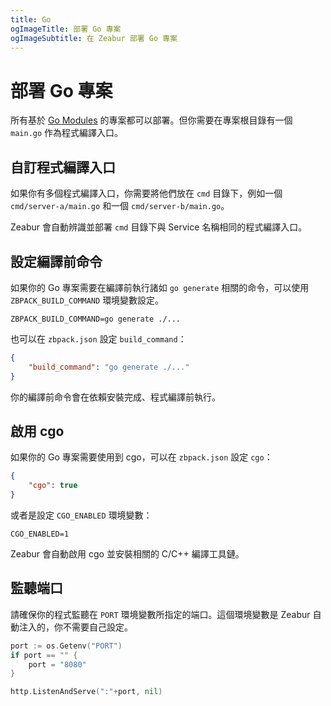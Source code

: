 ```yaml
---
title: Go
ogImageTitle: 部署 Go 專案
ogImageSubtitle: 在 Zeabur 部署 Go 專案
---
```


# 部署 Go 專案

所有基於 [Go Modules](https://blog.golang.org/using-go-modules) 的專案都可以部署。但你需要在專案根目錄有一個 `main.go` 作為程式編譯入口。

## 自訂程式編譯入口

如果你有多個程式編譯入口，你需要將他們放在 `cmd` 目錄下，例如一個 `cmd/server-a/main.go` 和一個 `cmd/server-b/main.go`。

Zeabur 會自動辨識並部署 `cmd` 目錄下與 Service 名稱相同的程式編譯入口。

## 設定編譯前命令

如果你的 Go 專案需要在編譯前執行諸如 `go generate` 相關的命令，可以使用 `ZBPACK_BUILD_COMMAND` 環境變數設定。

```env
ZBPACK_BUILD_COMMAND=go generate ./...
```

也可以在 `zbpack.json` 設定 `build_command`：

```json
{
    "build_command": "go generate ./..."
}
```

你的編譯前命令會在依賴安裝完成、程式編譯前執行。

## 啟用 cgo

如果你的 Go 專案需要使用到 cgo，可以在 `zbpack.json` 設定 `cgo`：

```json
{
    "cgo": true
}
```

或者是設定 `CGO_ENABLED` 環境變數：

```env
CGO_ENABLED=1
```

Zeabur 會自動啟用 cgo 並安裝相關的 C/C++ 編譯工具鏈。

## 監聽端口

請確保你的程式監聽在 `PORT` 環境變數所指定的端口。這個環境變數是 Zeabur 自動注入的，你不需要自己設定。

```go
port := os.Getenv("PORT")
if port == "" {
    port = "8080"
}

http.ListenAndServe(":"+port, nil)
```
